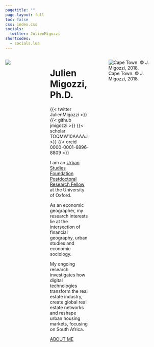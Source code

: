 ---
pagetitle: ""
page-layout: full
toc: false
css: index.css
socials:
  twitter: JulienMigozzi
shortcodes:
  - socials.lua
---

::: columns

::: {.column .col-v-center width="30%"}
::: portrait
![](static/img/pic2-modified.png)
:::
:::

::: {.column .col-v-center width="10%"}
:::

::: {.column .col-v-center width="50%"}


# Julien Migozzi, Ph.D.

::: julien-intro
::: socials
{{< twitter JulienMigozzi >}}
{{< github jmigozzi >}} 
{{< scholar TOQMW10AAAAJ >}} 
{{< orcid 0000-0001-6896-8809 >}}
:::

I am an [Urban Studies Foundation Postdoctoral Research Fellow](https://www.urbanstudiesfoundation.org/) at the University of Oxford.

As an economic geographer, my research interests lie at the intersection of financial geography, urban studies and economic sociology.

My ongoing research investigates how digital technologies transform the real estate industry, create global real estate networks and reshape urban housing markets, focusing on South Africa.

::: about-link
[ABOUT ME](about.html)
:::
:::
:::

::: {.column .col-v-center width="90%"}
![Cape Town. © J. Migozzi, 2018.](static/img/CT_banner.jpg){fig-align="center"}
:::
:::
